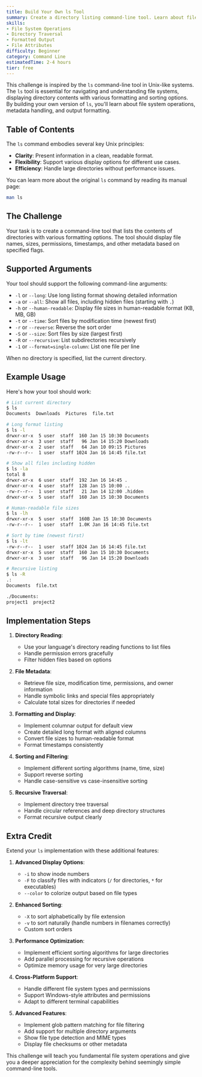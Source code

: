 ```yaml
---
title: Build Your Own ls Tool
summary: Create a directory listing command-line tool. Learn about file system operations, directory traversal, and formatted output.
skills:
- File System Operations
- Directory Traversal
- Formatted Output
- File Attributes
difficulty: Beginner
category: Command Line
estimatedTime: 2-4 hours
tier: free
---
```


This challenge is inspired by the `ls` command-line tool in Unix-like systems. The `ls` tool is essential for navigating and understanding file systems, displaying directory contents with various formatting and sorting options. By building your own version of `ls`, you'll learn about file system operations, metadata handling, and output formatting.

## Table of Contents

The `ls` command embodies several key Unix principles:

- **Clarity**: Present information in a clean, readable format.
- **Flexibility**: Support various display options for different use cases.
- **Efficiency**: Handle large directories without performance issues.

You can learn more about the original `ls` command by reading its manual page:

```bash
man ls
```

## The Challenge

Your task is to create a command-line tool that lists the contents of directories with various formatting options. The tool should display file names, sizes, permissions, timestamps, and other metadata based on specified flags.

## Supported Arguments

Your tool should support the following command-line arguments:

- `-l` or `--long`: Use long listing format showing detailed information
- `-a` or `--all`: Show all files, including hidden files (starting with `.`)
- `-h` or `--human-readable`: Display file sizes in human-readable format (KB, MB, GB)
- `-t` or `--time`: Sort files by modification time (newest first)
- `-r` or `--reverse`: Reverse the sort order
- `-S` or `--size`: Sort files by size (largest first)
- `-R` or `--recursive`: List subdirectories recursively
- `-1` or `--format=single-column`: List one file per line

When no directory is specified, list the current directory.

## Example Usage

Here's how your tool should work:

```bash
# List current directory
$ ls
Documents  Downloads  Pictures  file.txt

# Long format listing
$ ls -l
drwxr-xr-x  5 user  staff  160 Jan 15 10:30 Documents
drwxr-xr-x  3 user  staff   96 Jan 14 15:20 Downloads
drwxr-xr-x  2 user  staff   64 Jan 10 09:15 Pictures
-rw-r--r--  1 user  staff 1024 Jan 16 14:45 file.txt

# Show all files including hidden
$ ls -la
total 8
drwxr-xr-x  6 user  staff  192 Jan 16 14:45 .
drwxr-xr-x  4 user  staff  128 Jan 15 10:00 ..
-rw-r--r--  1 user  staff   21 Jan 14 12:00 .hidden
drwxr-xr-x  5 user  staff  160 Jan 15 10:30 Documents

# Human-readable file sizes
$ ls -lh
drwxr-xr-x  5 user  staff  160B Jan 15 10:30 Documents
-rw-r--r--  1 user  staff  1.0K Jan 16 14:45 file.txt

# Sort by time (newest first)
$ ls -lt
-rw-r--r--  1 user  staff 1024 Jan 16 14:45 file.txt
drwxr-xr-x  5 user  staff  160 Jan 15 10:30 Documents
drwxr-xr-x  3 user  staff   96 Jan 14 15:20 Downloads

# Recursive listing
$ ls -R
.:
Documents  file.txt

./Documents:
project1  project2
```

## Implementation Steps

1. **Directory Reading**:
   - Use your language's directory reading functions to list files
   - Handle permission errors gracefully
   - Filter hidden files based on options

2. **File Metadata**:
   - Retrieve file size, modification time, permissions, and owner information
   - Handle symbolic links and special files appropriately
   - Calculate total sizes for directories if needed

3. **Formatting and Display**:
   - Implement columnar output for default view
   - Create detailed long format with aligned columns
   - Convert file sizes to human-readable format
   - Format timestamps consistently

4. **Sorting and Filtering**:
   - Implement different sorting algorithms (name, time, size)
   - Support reverse sorting
   - Handle case-sensitive vs case-insensitive sorting

5. **Recursive Traversal**:
   - Implement directory tree traversal
   - Handle circular references and deep directory structures
   - Format recursive output clearly

## Extra Credit

Extend your `ls` implementation with these additional features:

1. **Advanced Display Options**:
   - `-i` to show inode numbers
   - `-F` to classify files with indicators (`/` for directories, `*` for executables)
   - `--color` to colorize output based on file types

2. **Enhanced Sorting**:
   - `-X` to sort alphabetically by file extension
   - `-v` to sort naturally (handle numbers in filenames correctly)
   - Custom sort orders

3. **Performance Optimization**:
   - Implement efficient sorting algorithms for large directories
   - Add parallel processing for recursive operations
   - Optimize memory usage for very large directories

4. **Cross-Platform Support**:
   - Handle different file system types and permissions
   - Support Windows-style attributes and permissions
   - Adapt to different terminal capabilities

5. **Advanced Features**:
   - Implement glob pattern matching for file filtering
   - Add support for multiple directory arguments
   - Show file type detection and MIME types
   - Display file checksums or other metadata

This challenge will teach you fundamental file system operations and give you a deeper appreciation for the complexity behind seemingly simple command-line tools.